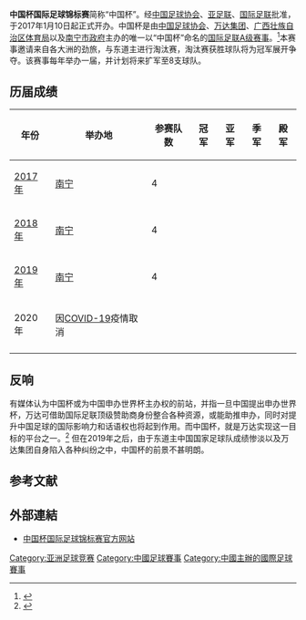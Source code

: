 {{NoteTA
|G1=地名
|G2=足球
}}
{{Infobox football tournament
| image = [[File:China_Cup_logo.png|200px]]
| founded = {{Start date and age|2017}}
| number of teams = 4
| current champion     = {{fb|URU}}
| most successful team = {{fb|URU}}<br>（2 次）
| no_of_titles = 1
| website = http://www.china-cup.com.cn/index.htm
| current = [[2019年中国杯国际足球锦标赛|2019年中国杯国际足球锦标赛]]
}}

'''中国杯国际足球锦标赛'''简称“中国杯”。经[[中国足球协会|中国足球协会]]、[[亚足联|亚足联]]、[[国际足联|国际足联]]批准，于2017年1月10日起正式开办。中国杯是由[[中国足球协会|中国足球协会]]、[[万达集团|万达集团]]、[[广西壮族自治区体育局|广西壮族自治区体育局]]以及[[南宁市政府|南宁市政府]]主办的唯一以“中国杯”命名的[[国际足联A级赛事|国际足联A级赛事]]。<ref>{{cite web|url=http://www.fa.org.cn/news/other/2016-07-20/506691.html|title=“中国杯”国际足球锦标赛落户广西|website=www.fa.org.cn|accessdate=23 November 2016|language=zh|date=20 July 2016|archive-url=https://web.archive.org/web/20161123201417/http://www.fa.org.cn/news/other/2016-07-20/506691.html|archive-date=2016-11-23|dead-url=yes}}</ref>本赛事邀请来自各大洲的劲旅，与东道主{{nft|中国}}进行淘汰赛，淘汰赛获胜球队将为冠军展开争夺。该赛事每年举办一届，并计划将来扩军至8支球队。

==历届成绩==
{| class="wikitable" style="font-size: 100%; text-align: center; width: 60%;"
|-
! 年份
! 举办地
! 参赛队数
! 冠军
! 亚军
! 季军
! 殿军
|-
| [[2017年中国杯国际足球锦标赛|2017年]]
| {{flagicon|CHN}} [[南宁|南宁]]
| 4 
| '''{{fb|CHI}}'''
| {{fb|ISL}}
| {{fb|CHN}}
| {{fb|CRO}}
|-
| [[2018年中国杯国际足球锦标赛|2018年]]
| {{flagicon|CHN}} [[南宁|南宁]]
| 4 
| '''{{fb|URY}}'''
| {{fb|WAL}}
| {{fb|CZE}}
| {{fb|CHN}}
|-
| [[2019年中国杯国际足球锦标赛|2019年]]
| {{flagicon|CHN}} [[南宁|南宁]]
| 4 
| '''{{fb|URY  }}'''
| {{fb|THA}}
| {{fb|UZB}}
| {{fb|CHN}}
|-
| 2020年
| 因[[COVID-19|COVID-19]]疫情取消
|
| 
| 
|
|
|-
|}

== 反响 ==
有媒体认为中国杯或为中国申办世界杯主办权的前站，并指一旦中国提出申办世界杯，万达可借助国际足联顶级赞助商身份整合各种资源，或能助推申办，同时对提升中国足球的国际影响力和话语权也将起到作用。而中国杯，就是万达实现这一目标的平台之一。<ref>{{Cite web|url=http://www.xinhuanet.com/sports/2018-03/26/c_1122588659.htm|title=国足虽惨败，但“中国杯”的这三重意义不能抹杀-新华网体育|accessdate=2018-04-27|work=www.xinhuanet.com|archive-date=2018-04-27|archive-url=https://web.archive.org/web/20180427184334/http://www.xinhuanet.com/sports/2018-03/26/c_1122588659.htm|dead-url=no}}</ref>
但在2019年之后，由于东道主中国国家足球队成绩惨淡以及万达集团自身陷入各种纠纷之中，中国杯的前景不甚明朗。

==参考文献==
{{Reflist}}

== 外部連結 ==
* [http://www.china-cup.com.cn/ 中国杯国际足球锦标赛官方网站]{{Wayback|url=http://www.china-cup.com.cn/ |date=20180129142926 }}

{{中国足球}}
{{中国杯国际足球锦标赛}}

[[Category:亚洲足球竞赛|Category:亚洲足球竞赛]]
[[Category:中國足球賽事|Category:中國足球賽事]]
[[Category:中國主辦的國際足球賽事|Category:中國主辦的國際足球賽事]]